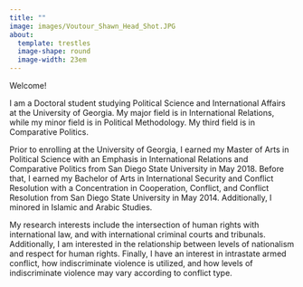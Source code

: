 ```yaml
---
title: ""
image: images/Voutour_Shawn_Head_Shot.JPG
about:
  template: trestles
  image-shape: round
  image-width: 23em
---
```


Welcome!

I am a Doctoral student studying Political Science and International Affairs at the University of Georgia. My major field is in International Relations, while my minor field is in Political Methodology. My third field is in Comparative Politics.

Prior to enrolling at the University of Georgia, I earned my Master of Arts in Political Science with an Emphasis in International Relations and Comparative Politics from San Diego State University in May 2018. Before that, I earned my Bachelor of Arts in International Security and Conflict Resolution with a Concentration in Cooperation, Conflict, and Conflict Resolution from San Diego State University in May 2014. Additionally, I minored in Islamic and Arabic Studies.

My research interests include the intersection of human rights with international law, and with international criminal courts and tribunals. Additionally, I am interested in the relationship between levels of nationalism and respect for human rights. Finally, I have an interest in intrastate armed conflict, how indiscriminate violence is utilized, and how levels of indiscriminate violence may vary according to conflict type.